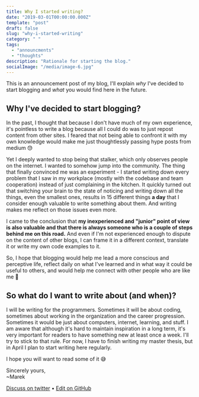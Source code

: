 ```yaml
---
title: Why I started writing?
date: "2019-03-01T00:00:00.000Z"
template: "post"
draft: false
slug: "why-i-started-writing"
category: " "
tags:
  - "announcments"
  - "thoughts"
description: "Rationale for starting the blog."
socialImage: "/media/image-6.jpg"
---
```


This is an announcement post of my blog, I'll explain _why_ I've decided to start blogging and _what_ you would find here in the future.

## Why I've decided to start blogging?

In the past, I thought that because I don't have much of my own experience, it's pointless to write a blog because all I could do was to just repost content from other sites. I feared that not being able to confront it with my own knowledge would make me just thoughtlessly passing hype posts from medium 😓

Yet I deeply wanted to stop being that stalker, which only observes people on the internet. I wanted to somehow jump into the community. The thing that finally convinced me was an experiment - I started writing down every problem that I saw in my workplace (mostly with the codebase and team cooperation) instead of just complaining in the kitchen. It quickly turned out that switching your brain to the state of noticing and writing down all the things, even the smallest ones, results in 15 different things **a day** that I consider enough valuable to write something about them. And writing makes me reflect on those issues even more.

I came to the conclusion that **my inexperienced and "junior" point of view is also valuable and that there is always someone who is a couple of steps behind me on this road.** And even if I'm not experienced enough to dispute on the content of other blogs, I can frame it in a different context, translate it or write my own code examples to it.

So, I hope that blogging would help me lead a more conscious and perceptive life, reflect daily on what I've learned and in what way it could be useful to others, and would help me connect with other people who are like me 🤝

## So what do I want to write about (and when)?

I will be writing for the programmers. Sometimes it will be about coding, sometimes about working in the organization and the career progression. Sometimes it would be just about computers, internet, learning, and stuff. I am aware that although it's hard to maintain inspiration in a long term, it's very important for readers to have something new at least once a week. I'll try to stick to that rule. For now, I have to finish writing my master thesis, but in April I plan to start writing here regularly.

I hope you will want to read some of it 😅

Sincerely yours,<br />
~Marek

[Discuss on twitter](https://twitter.com/marek_us/status/1112610373046284288) • [Edit on GitHub](https://github.com/mcalus3/create-react-blog/blob/master/src/routes/posts/2019-03-01-why-i-started-writing/document-English.mdx)
